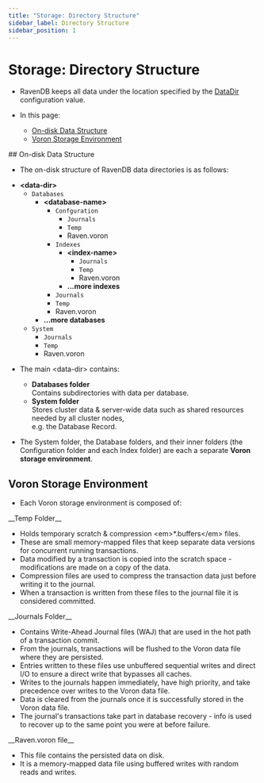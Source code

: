 ```yaml
---
title: "Storage: Directory Structure"
sidebar_label: Directory Structure
sidebar_position: 1
---
```



# Storage: Directory Structure
<Admonition type="note" title="Note">

* RavenDB keeps all data under the location specified by the [DataDir](../../server/configuration/core-configuration#datadir) configuration value.

* In this page:
    * [On-disk Data Structure](../../server/storage/directory-structure#on-disk-data-structure)
    * [Voron Storage Environment](../../server/storage/directory-structure#voron-storage-environment)
</Admonition>
## On-disk Data Structure

* The on-disk structure of RavenDB data directories is as follows:

<Admonition type="note" title="Note">

* __&lt;data-dir&gt;__
  * `Databases`
      * __&lt;database-name&gt;__
          * `Confguration`
              * `Journals`
              * `Temp`
              * Raven.voron
          * `Indexes`
              * __&lt;index-name&gt;__
                  * `Journals`
                  * `Temp`
                  * Raven.voron
              * __...more indexes__
          * `Journals`
          * `Temp`
          * Raven.voron
      * __...more databases__
  * `System`
      * `Journals`
      * `Temp`
      * Raven.voron

</Admonition>

* The main &lt;data-dir&gt; contains:

  *  **Databases folder**  
     Contains subdirectories with data per database.  
  *  **System folder**  
     Stores cluster data & server-wide data such as shared resources needed by all cluster nodes,  
     e.g. the Database Record.  

* The System folder, the Database folders, and their inner folders (the Configuration folder and each Index folder) are each a separate **Voron storage environment**.



## Voron Storage Environment

* Each Voron storage environment is composed of:  

<Admonition type="note" title="Note">
__Temp Folder__

* Holds temporary scratch & compression &lt;em&gt;*.buffers&lt;/em&gt; files.  
* These are small memory-mapped files that keep separate data versions for concurrent running transactions.  
* Data modified by a transaction is copied into the scratch space - modifications are made on a copy of the data.  
* Compression files are used to compress the transaction data just before writing it to the journal.  
* When a transaction is written from these files to the journal file it is considered committed.
</Admonition>

<Admonition type="note" title="Note">
__Journals Folder__  

* Contains Write-Ahead Journal files (WAJ) that are used in the hot path of a transaction commit.  
* From the journals, transactions will be flushed to the Voron data file where they are persisted.  
* Entries written to these files use unbuffered sequential writes and direct I/O to ensure a direct write that bypasses all caches.  
* Writes to the journals happen immediately, have high priority, and take precedence over writes to the Voron data file.  
* Data is cleared from the journals once it is successfully stored in the Voron data file.  
* The journal's transactions take part in database recovery - info is used to recover up to the same point you were at before failure.  
</Admonition>

<Admonition type="note" title="Note">
__Raven.voron file__

* This file contains the persisted data on disk.  
* It is a memory-mapped data file using buffered writes with random reads and writes.
</Admonition>
 


